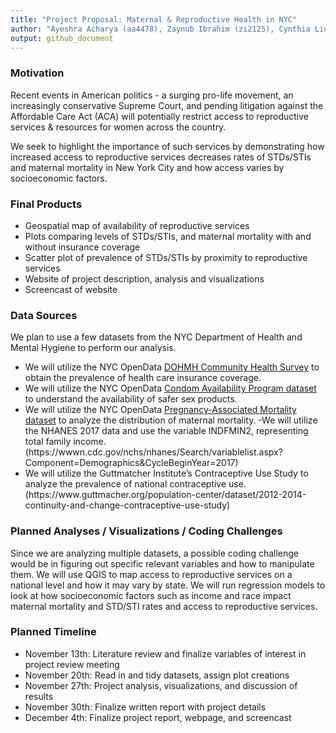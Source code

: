 ```yaml
---
title: "Project Proposal: Maternal & Reproductive Health in NYC"
author: "Ayeshra Acharya (aa4478), Zaynub Ibrahim (zi2125), Cynthia Liu (cl3938), Shelley Shen (ss5932)"
output: github_document
---
```


### Motivation

Recent events in American politics - a surging pro-life movement, an increasingly conservative Supreme Court, and pending litigation against the Affordable Care Act (ACA) will potentially restrict access to reproductive services & resources for women across the country. 

We seek to highlight the importance of such services by demonstrating how increased access to reproductive services decreases rates of STDs/STIs and maternal mortality in New York City and how access varies by socioeconomic factors. 

### Final Products

- Geospatial map of availability of reproductive services
- Plots comparing levels of STDs/STIs, and maternal mortality with and without insurance coverage
- Scatter plot of prevalence of STDs/STIs by proximity to reproductive services 
- Website of project description, analysis and visualizations
- Screencast of website 

### Data Sources

We plan to use a few datasets from the NYC Department of Health and Mental Hygiene to perform our analysis. 

- We will utilize the NYC OpenData [DOHMH Community Health Survey](https://data.cityofnewyork.us/Health/DOHMH-Community-Health-Survey-2010-2016-/csut-3wpr) to obtain the prevalence of health care insurance coverage. 
- We will utilize the NYC OpenData [Condom Availability Program dataset](https://data.cityofnewyork.us/Health/NYC-Condom-Availability-Program-HIV-condom-distrib/4kpn-sezh) to understand the availability of safer sex products. 
- We will utilize the NYC OpenData [Pregnancy-Associated Mortality dataset](https://data.cityofnewyork.us/Health/Pregnancy-Associated-Mortality/27x4-cbi6) to analyze the distribution of maternal mortality. 
-We will utilize the NHANES 2017 data and use the variable INDFMIN2, representing total family income.(https://wwwn.cdc.gov/nchs/nhanes/Search/variablelist.aspx?Component=Demographics&CycleBeginYear=2017) 
- We will utilize the Guttmatcher Institute's Contraceptive Use Study to analyze the prevalence of national contraceptive use.(https://www.guttmacher.org/population-center/dataset/2012-2014-continuity-and-change-contraceptive-use-study) 

### Planned Analyses / Visualizations / Coding Challenges
Since we are analyzing multiple datasets, a possible coding challenge would be in figuring out specific relevant variables and how to manipulate them. 
We will use QGIS to map access to reproductive services on a national level and how it may vary by state. 
We will run regression models to look at how socioeconomic factors such as income and race impact maternal mortality and STD/STI rates and access to reproductive services. 

### Planned Timeline 

- November 13th: Literature review and finalize variables of interest in project review meeting
- November 20th: Read in and tidy datasets, assign plot creations 
- November 27th: Project analysis, visualizations, and discussion of results
- November 30th: Finalize written report with project details
- December 4th: Finalize project report, webpage, and screencast  




